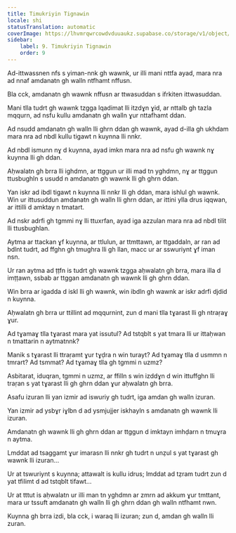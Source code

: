 ```yaml
---
title: Timukriyin Tignawin
locale: shi
statusTranslation: automatic
coverImage: https://lhvmrqwrcowdvduuaukz.supabase.co/storage/v1/object/public/strapi-uploads/small_cover-tratado-de-psicologia-revolucionaria.webp-5e15e1cec4e0ebebcde5d7fc7565d8fd.webp
sidebar:
    label: 9. Timukriyin Tignawin
    order: 9
---
```

Ad-ittwassnen nfs s yiman-nnk gh wawnk, ur illi mani nttfa ayad, mara nra ad nnaf amdanatn gh walln ntfhamt nffusn.

Bla cck, amdanatn gh wawnk nffusn ar ttwasuddan s ifrkiten ittwasuddan.

Mani tlla tudrt gh wawnk tzgga lqadimat lli itzdɣn ɣid, ar nttalb gh tazla mqqurn, ad nsfu kullu amdanatn gh walln ɣur nttafhamt ddan.

Ad nsudd amdanatn gh walln lli ghrn ddan gh wawnk, ayad d-illa gh ukhdam mara nra ad nbdl kullu tigawt n kuynna lli nnkr.

Ad nbdl ismunn nɣ d kuynna, ayad imkn mara nra ad nsfu gh wawnk nɣ kuynna lli gh ddan.

Aḥwalatn gh brra lli ighdmn, ar ttggun ur illi mad tn yghdmn, nɣ ar ttggun ttusbughln s usudd n amdanatn gh wawnk lli gh ghrn ddan.

Yan iskr ad ibdl tigawt n kuynna lli nnkr lli gh ddan, mara ishlul gh wawnk. Win ur ittusuddun amdanatn gh walln lli ghrn ddan, ar ittini ylla drus iqqwan, ar ittilli d amktay n tmatart.

Ad nskr adrfi gh tgmmi nɣ lli ttuxrfan, ayad iga azzulan mara nra ad nbdl tilit lli ttusbughlan.

Aytma ar ttackan ɣf kuynna, ar ttlulun, ar ttmttawn, ar ttgaddaln, ar ran ad bdlnt tudrt, ad ffghn gh tmughra lli gh llan, macc ur ar sswuriynt ɣf iman nsn.

Ur ran aytma ad ṭṭfn is tudrt gh wawnk tzgga aḥwalatn gh brra, mara illa d imṭṭawn, ssbab ar ttggan amdanatn gh wawnk lli gh ghrn ddan.

Win brra ar igadda d iskl lli gh wawnk, win ibdln gh wawnk ar iskr adrfi djdid n kuynna.

Aḥwalatn gh brra ur ttillint ad mqqurnint, zun d mani tlla tɣarast lli gh ntraṛaɣ ɣur.

Ad tɣamaɣ tlla tɣarast mara yat issutul? Ad tstqblt s yat tmara lli ur ittaḥwan n tmattarin n aytmatnnk?

Manik s tɣarast lli ttraṛamt ɣur tɣḍra n win turayt? Ad tɣamaɣ tlla d usmmn n tmrart? Ad tsmmat? Ad tɣamaɣ tlla gh tgmmi n uzmz?

Asbitarat, iduqran, tgmmi n uzmz, ar ffilln s win izddɣn d win ittuffghn lli traṛan s yat tɣarast lli gh ghrn ddan ɣur aḥwalatn gh brra.

Asafu izuran lli yan izmir ad iswuriy gh tudrt, iga amdan gh walln izuran.

Yan izmir ad ysbɣr iɣlbn d ad ysmjujjer iskhayln s amdanatn gh wawnk lli izuran.

Amdanatn gh wawnk lli gh ghrn ddan ar ttggun d imktayn imhḍarn n tmuɣra n aytma.

Lmddat ad tsaggamt ɣur imarasn lli nnkr gh tudrt n unẓul s yat tɣarast gh wawnk lli izuran...

Ur at tswuriynt s kuynna; attawalt is kullu idrus; lmddat ad tẓram tudrt zun d yat tfilimt d ad tstqblt tifawt...

Ur at tttut is aḥwalatn ur illi man tn yghdmn ar zmrn ad akkum ɣur tmttant, mara ur tssuft amdanatn gh walln lli gh ghrn ddan gh walln ntfhamt nwn.

Kuynna gh brra izdi, bla cck, i waraq lli izuran; zun d, amdan gh walln lli zuran.

